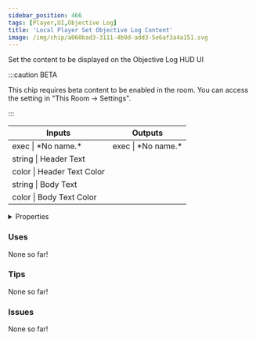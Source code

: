 ```yaml
---
sidebar_position: 466
tags: [Player,UI,Objective Log]
title: 'Local Player Set Objective Log Content'
image: /img/chip/a060bad3-3111-4b9d-add3-5e6af3a4a151.svg
---
```


Set the content to be displayed on the Objective Log HUD UI

:::caution BETA

This chip requires beta content to be enabled in the room. You can access the setting in "This Room -> Settings".

:::

<IChip uuid="a060bad3-3111-4b9d-add3-5e6af3a4a151"/>

<table><thead><tr><th>Inputs</th><th>Outputs</th></tr></thead><tbody><tr><td>exec | *No name.*</td><td>exec | *No name.*</td></tr><tr><td>string | Header Text</td><td /></tr><tr><td>color | Header Text Color</td><td /></tr><tr><td>string | Body Text</td><td /></tr><tr><td>color | Body Text Color</td><td /></tr></tbody></table>

<details>
  <summary>Properties</summary>
  <div>
    <div>
    <table>
      <tbody>
        <tr>
          <td>Is beta required?</td>
          <td>Yes</td>
        </tr>
        <tr>
          <td>Is chip a trolling risk?</td>
          <td>No</td>
        </tr>
        <tr>
          <td>Is chip a role assignment risk?</td>
          <td>No</td>
        </tr>
        <tr>
          <td>Chip UUID</td>
          <td>a060bad3-3111-4b9d-add3-5e6af3a4a151</td>
        </tr>
        <tr>
          <td>Room availability</td>
          <td>Available everywhere</td>
        </tr>
      </tbody>
    </table>
    </div>
  </div>
</details>

### Uses

None so far!

### Tips

None so far!

### Issues

None so far!